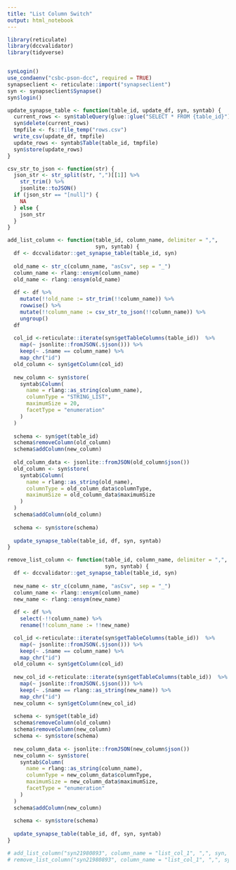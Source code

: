```yaml
---
title: "List Column Switch"
output: html_notebook
---
```


```r
library(reticulate)
library(dccvalidator)
library(tidyverse)


synLogin()
use_condaenv("csbc-pson-dcc", required = TRUE)
synapseclient <- reticulate::import("synapseclient")
syn <- synapseclient$Synapse()
syn$login()
```


```r
update_synapse_table <- function(table_id, update_df, syn, syntab) {
  current_rows <- syn$tableQuery(glue::glue("SELECT * FROM {table_id}"))
  syn$delete(current_rows)
  tmpfile <- fs::file_temp("rows.csv")
  write_csv(update_df, tmpfile)
  update_rows <- syntab$Table(table_id, tmpfile)
  syn$store(update_rows)
}

csv_str_to_json <- function(str) {
  json_str <- str_split(str, ",")[[1]] %>% 
    str_trim() %>% 
    jsonlite::toJSON()
  if (json_str == "[null]") {
    NA
  } else {
    json_str
  }
}

add_list_column <- function(table_id, column_name, delimiter = ",", 
                            syn, syntab) {
  df <- dccvalidator::get_synapse_table(table_id, syn)
  
  old_name <- str_c(column_name, "asCsv", sep = "_")
  column_name <- rlang::ensym(column_name)
  old_name <- rlang::ensym(old_name)
  
  df <- df %>% 
    mutate(!!old_name := str_trim(!!column_name)) %>% 
    rowwise() %>% 
    mutate(!!column_name := csv_str_to_json(!!column_name)) %>% 
    ungroup()
  df
  
  col_id <-reticulate::iterate(syn$getTableColumns(table_id))  %>% 
    map(~ jsonlite::fromJSON(.$json())) %>% 
    keep(~ .$name == column_name) %>% 
    map_chr("id")
  old_column <- syn$getColumn(col_id)
  
  new_column <- syn$store(
    syntab$Column(
      name = rlang::as_string(column_name), 
      columnType = "STRING_LIST", 
      maximumSize = 20,
      facetType = "enumeration"
    )
  )
  
  schema <- syn$get(table_id)
  schema$removeColumn(old_column)
  schema$addColumn(new_column)
  
  old_column_data <- jsonlite::fromJSON(old_column$json())
  old_column <- syn$store(
    syntab$Column(
      name = rlang::as_string(old_name),
      columnType = old_column_data$columnType,
      maximumSize = old_column_data$maximumSize
    )
  )
  schema$addColumn(old_column)
  
  schema <- syn$store(schema)
  
  update_synapse_table(table_id, df, syn, syntab)
}

remove_list_column <- function(table_id, column_name, delimiter = ",", 
                               syn, syntab) {
  df <- dccvalidator::get_synapse_table(table_id, syn)
  
  new_name <- str_c(column_name, "asCsv", sep = "_")
  column_name <- rlang::ensym(column_name)
  new_name <- rlang::ensym(new_name)
  
  df <- df %>% 
    select(-!!column_name) %>% 
    rename(!!column_name := !!new_name)

  col_id <-reticulate::iterate(syn$getTableColumns(table_id))  %>% 
    map(~ jsonlite::fromJSON(.$json())) %>% 
    keep(~ .$name == column_name) %>% 
    map_chr("id")
  old_column <- syn$getColumn(col_id)
  
  new_col_id <-reticulate::iterate(syn$getTableColumns(table_id))  %>% 
    map(~ jsonlite::fromJSON(.$json())) %>% 
    keep(~ .$name == rlang::as_string(new_name)) %>% 
    map_chr("id")
  new_column <- syn$getColumn(new_col_id)
  
  schema <- syn$get(table_id)
  schema$removeColumn(old_column)
  schema$removeColumn(new_column)
  schema <- syn$store(schema)
  
  new_column_data <- jsonlite::fromJSON(new_column$json())
  new_column <- syn$store(
    syntab$Column(
      name = rlang::as_string(column_name),
      columnType = new_column_data$columnType,
      maximumSize = new_column_data$maximumSize,
      facetType = "enumeration"
    )
  )
  schema$addColumn(new_column)
  
  schema <- syn$store(schema)
  
  update_synapse_table(table_id, df, syn, syntab)
}

# add_list_column("syn21980893", column_name = "list_col_1", ",", syn, syntab)
# remove_list_column("syn21980893", column_name = "list_col_1", ",", syn, syntab)
```




